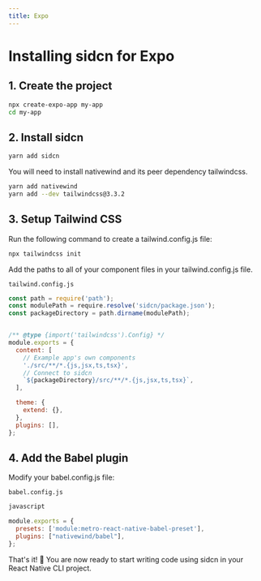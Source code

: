 ```yaml
---
title: Expo
---
```


# Installing sidcn for Expo

## 1. Create the project

```bash copy
npx create-expo-app my-app
cd my-app
```

## 2. Install sidcn

```bash copy
yarn add sidcn
```
You will need to install nativewind and its peer dependency tailwindcss.

```bash copy
yarn add nativewind
yarn add --dev tailwindcss@3.3.2
```

## 3. Setup Tailwind CSS

Run the following command to create a tailwind.config.js file:

```bash
npx tailwindcss init
```
Add the paths to all of your component files in your tailwind.config.js file.

`tailwind.config.js`

```js
const path = require('path');
const modulePath = require.resolve('sidcn/package.json');
const packageDirectory = path.dirname(modulePath);


/** @type {import('tailwindcss').Config} */
module.exports = {
  content: [
    // Example app's own components
    './src/**/*.{js,jsx,ts,tsx}',
    // Connect to sidcn
    `${packageDirectory}/src/**/*.{js,jsx,ts,tsx}`,
  ],

  theme: {
    extend: {},
  },
  plugins: [],
};

```
## 4. Add the Babel plugin

Modify your babel.config.js file:

`babel.config.js`
```js
javascript

module.exports = {
  presets: ['module:metro-react-native-babel-preset'],
  plugins: ["nativewind/babel"],
};
```

That's it! 🎉
You are now ready to start writing code using sidcn in your React Native CLI project.